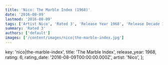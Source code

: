 ```yaml
---
title: 'Nico: The Marble Index (1968)'
date: '2016-08-09'
lastmod: '2016-08-09'
tags: ['Artist Nico', 'Rated 3', 'Release Year 1968', 'Release Decade 1960']
summary: 'Rated 3'
authors: ['default']
images: ['/content/images/nico|the-marble-index.jpg']
---
```


  key: 'nico|the-marble-index',
  title: 'The Marble Index',
  release_year: 1968,
  rating: 6,
  rating_date: '2016-08-09T00:00:00.000Z',
  artist: 'Nico',
};

<MusicRating data={data} />
